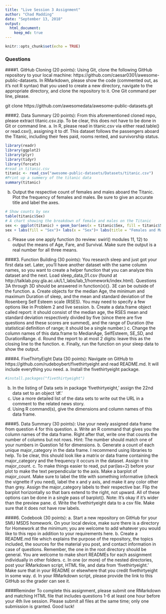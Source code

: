```yaml
---
title: "Live Session 3 Assignment"
author: "Chad Madding"
date: "September 13, 2018"
output:
  html_document:
    keep_md: true
---
```


```r
knitr::opts_chunk$set(echo = TRUE)
```

### Questions
####1.	 GitHub Cloning (20 points): Using Git, clone the following GitHub repository to your local machine: https://github.com/caesar0301/awesome-public-datasets.  In RMarkdown, please show the code (commented out, as it's not R syntax) that you used to create a new directory, navigate to the appropriate directory, and clone the repository to it.  One Git command per line, please.

   git clone https://github.com/awesomedata/awesome-public-datasets.git

####2.	Data Summary (20 points): From this aforementioned cloned repo, please extract titanic.csv.zip.  To be clear, this  does not have to be done in Git or command line.
   a. In R, please read in titanic.csv via either read.table() or read.csv(), assigning it to df. This dataset follows the passengers aboard the Titanic, including their fees paid, rooms rented, and survivorship status.
```r
library(readr)
library(ggplot2)
library(plyr)
library(tidyr)
library(forcats)
#read in titanic.csv
titanic <- read_csv("awesome-public-datasets/Datasets/titanic.csv")
#Print up a summery of the titanic data
summary(titanic)
```
   
   b. Output the respective count of females and males aboard the Titanic. Plot the frequency of females and males. Be sure to give an accurate title and label the axes.
```r
# Show counts by sex
table(titanic$Sex)
# A chart showing the breakdown of female and males on the Titanic
sex <- ggplot(titanic) + geom_bar(aes(x = titanic$Sex, fill = titanic$Sex))
sex + labs(fill = "Sex")+ labs(x = "Sex")+ labs(title = "Females and Males on the Titanic")
```
 
   c. Please use one apply function (to review: swirl() modules 11, 12) to output the means of Age, Fare, and Survival. Make sure the output is a real number for all three means.
   
####3. Function Building (30 points): You research sleep and just got your first data set.  Later, you’ll have another dataset with the same column names, so you want to create a helper function that you can analyze this dataset and the next. Load sleep_data_01.csv (found at http://talklab.psy.gla.ac.uk/L1_labs/lab_1/homework/index.html). Questions 3A through 3D should be answered in function(x){}.  3E can be outside of the function. 
  a. Create objects for the median Age, the minimum and maximum Duration of sleep, and the mean and standard deviation of the Rosenberg Self Esteem scale (RSES).  You may need to specify a few options like in Problem 2 and live session.
  b. Create a data.frame object called report: it should consist of the median age, the RSES mean and standard deviation respectively divided by five (since there are five questions and these scores are summed), and the range of Duration (the statistical definition of range; it should be a single number.)
  c. Change the column names of this data.frame to MedianAge, SelfEsteem, SE_SD, and DurationRange.
  d. Round the report to at most 2 digits: leave this as the closing line to the function.
  e. Finally, run the function on your sleep data to show the output.
  
####4. FiveThirtyEight Data (30 points): Navigate on GitHub to https://github.com/rudeboybert/fivethirtyeight and read README.md. It will include everything you need. 
  a. Install the fivethirtyeight package.
```r
#install.packages("fivethirtyeight")
```

  b. In the listing of Data sets in package ‘fivethirtyeight,’ assign the 22nd data set to an object ‘df.’
  c. Use a more detailed list of the data sets to write out the URL in a comment to the related news story.
  d. Using R command(s), give the dimensions and column names of this data frame.
  
####5. Data Summary (30 points): Use your newly assigned data frame from question 4 for this question. 
  a. Write an R command that gives you the column names of the data frame.  Right after that, write one that counts the number of columns but not rows.  Hint: The number should match one of your numbers in Question 1d for dimensions.
  b. Generate a count of each unique major_category in the data frame.  I recommend using libraries to help.  To be clear, this should look like a matrix or data frame containing the major_category and the frequency it occurs in the dataset. Assign it to major_count.
  c. To make things easier to read, put par(las=2) before your plot to make the text perpendicular to the axis. Make a barplot of major_count. Make sure to label the title with something informative (check the vignette if you need), label the x and y axis, and make it any color other than grey.  Assign the major_category labels to their respective bar. Flip the barplot horizontally so that bars extend to the right, not upward. All of these options can be done in a single pass of barplot(). Note: It’s okay if it’s wider than the preview pane.
  d. Write the fivethirtyeight data to a csv file.  Make sure that it does not have row labels.
  
####6. Codebook (30 points): 
  a. Start a new repository on GitHub for your SMU MSDS homework.  On your local device, make sure there is a directory for Homework at the minimum; you are welcome to add whatever you would like to this repo in addition to your requirements here.
  b. Create a README.md file which explains the purpose of the repository, the topics included, the sources for the material you post, and contact information in case of questions. Remember, the one in the root directory should be general.  You are welcome to make short READMEs for each assignment individually in other folders.
  c. In one (or more) of the nested directories, post your RMarkdown script, HTML file, and data from ‘fivethirtyeight.’  Make sure that in your README or elsewhere that you credit fivethirtyeight in some way.
  d. In your RMarkdown script, please provide the link to this GitHub so the grader can see it.

####Reminder
To complete this assignment, please submit one RMarkdown and matching HTML file that includes questions 1-6 at least one hour before your 4th live session.  Please submit all files at the same time; only one submission is granted. 
Good luck!
   